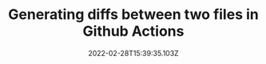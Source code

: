 ---
title: "Generating diffs between two files in Github Actions"
description: ""
date: 2022-02-28T15:39:35.103Z
tags: []
cover:
  image: "/blogImages/"
  alt: ""
  caption: ""
draft: true
showToc: true
---